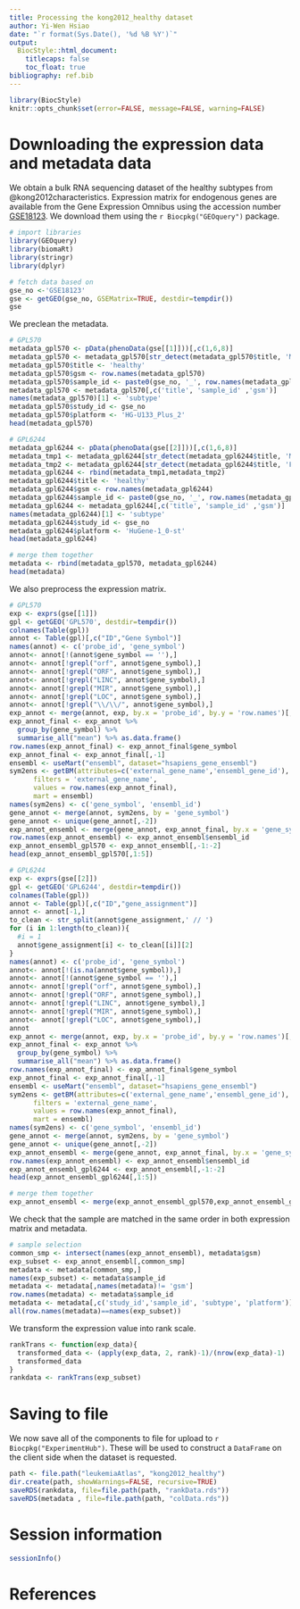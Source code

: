 ```yaml
---
title: Processing the kong2012_healthy dataset
author: Yi-Wen Hsiao
date: "`r format(Sys.Date(), '%d %B %Y')`"
output:
  BiocStyle::html_document:
    titlecaps: false
    toc_float: true
bibliography: ref.bib
---
```


```r
library(BiocStyle)
knitr::opts_chunk$set(error=FALSE, message=FALSE, warning=FALSE)
```

# Downloading the expression data and metadata data

We obtain a bulk RNA sequencing dataset of the healthy subtypes from @kong2012characteristics.
Expression matrix for endogenous genes are available from the Gene Expression Omnibus
using the accession number [GSE18123](https://www.ncbi.nlm.nih.gov/geo/query/acc.cgi?acc=GSE18123).
We download them using the `r Biocpkg("GEOquery")` package.

```r
# import libraries
library(GEOquery)
library(biomaRt)
library(stringr)
library(dplyr)

# fetch data based on 
gse_no <-'GSE18123'
gse <- getGEO(gse_no, GSEMatrix=TRUE, destdir=tempdir())
gse
```

We preclean the metadata.

```r
# GPL570
metadata_gpl570 <- pData(phenoData(gse[[1]]))[,c(1,6,8)]
metadata_gpl570 <- metadata_gpl570[str_detect(metadata_gpl570$title, 'M-'),]
metadata_gpl570$title <- 'healthy'
metadata_gpl570$gsm <- row.names(metadata_gpl570)
metadata_gpl570$sample_id <- paste0(gse_no, '_', row.names(metadata_gpl570), '_',metadata_gpl570$title)
metadata_gpl570 <- metadata_gpl570[,c('title', 'sample_id' ,'gsm')]
names(metadata_gpl570)[1] <- 'subtype'
metadata_gpl570$study_id <- gse_no
metadata_gpl570$platform <- 'HG-U133_Plus_2'
head(metadata_gpl570)

# GPL6244
metadata_gpl6244 <- pData(phenoData(gse[[2]]))[,c(1,6,8)]
metadata_tmp1 <- metadata_gpl6244[str_detect(metadata_gpl6244$title, 'M-'),]
metadata_tmp2 <- metadata_gpl6244[str_detect(metadata_gpl6244$title, 'F-'),]
metadata_gpl6244 <- rbind(metadata_tmp1,metadata_tmp2)
metadata_gpl6244$title <- 'healthy'
metadata_gpl6244$gsm <- row.names(metadata_gpl6244)
metadata_gpl6244$sample_id <- paste0(gse_no, '_', row.names(metadata_gpl6244), '_',metadata_gpl6244$title)
metadata_gpl6244 <- metadata_gpl6244[,c('title', 'sample_id' ,'gsm')]
names(metadata_gpl6244)[1] <- 'subtype'
metadata_gpl6244$study_id <- gse_no
metadata_gpl6244$platform <- 'HuGene-1_0-st'
head(metadata_gpl6244)

# merge them together
metadata <- rbind(metadata_gpl570, metadata_gpl6244)
head(metadata)
```


We also preprocess the expression matrix.

```r
# GPL570
exp <- exprs(gse[[1]])
gpl <- getGEO('GPL570', destdir=tempdir())
colnames(Table(gpl))
annot <- Table(gpl)[,c("ID","Gene Symbol")]
names(annot) <- c('probe_id', 'gene_symbol')
annot<- annot[!(annot$gene_symbol == ''),]
annot<- annot[!grepl("orf", annot$gene_symbol),]
annot<- annot[!grepl("ORF", annot$gene_symbol),]
annot<- annot[!grepl("LINC", annot$gene_symbol),]
annot<- annot[!grepl("MIR", annot$gene_symbol),]
annot<- annot[!grepl("LOC", annot$gene_symbol),]
annot<- annot[!grepl("\\/\\/", annot$gene_symbol),]
exp_annot <- merge(annot, exp, by.x = 'probe_id', by.y = 'row.names')[,-1]
exp_annot_final <- exp_annot %>%
  group_by(gene_symbol) %>%
  summarise_all("mean") %>% as.data.frame()
row.names(exp_annot_final) <- exp_annot_final$gene_symbol
exp_annot_final <- exp_annot_final[,-1]
ensembl <- useMart("ensembl", dataset="hsapiens_gene_ensembl")
sym2ens <- getBM(attributes=c('external_gene_name','ensembl_gene_id'),
      filters = 'external_gene_name',
      values = row.names(exp_annot_final),
      mart = ensembl)
names(sym2ens) <- c('gene_symbol', 'ensembl_id')
gene_annot <- merge(annot, sym2ens, by = 'gene_symbol')
gene_annot <- unique(gene_annot[,-2])
exp_annot_ensembl <- merge(gene_annot, exp_annot_final, by.x = 'gene_symbol', by.y = 'row.names')
row.names(exp_annot_ensembl) <- exp_annot_ensembl$ensembl_id
exp_annot_ensembl_gpl570 <- exp_annot_ensembl[,-1:-2]
head(exp_annot_ensembl_gpl570[,1:5])

# GPL6244
exp <- exprs(gse[[2]])
gpl <- getGEO('GPL6244', destdir=tempdir())
colnames(Table(gpl))
annot <- Table(gpl)[,c("ID","gene_assignment")]
annot <- annot[-1,]
to_clean <- str_split(annot$gene_assignment,' // ')
for (i in 1:length(to_clean)){
  #i = 1
  annot$gene_assignment[i] <- to_clean[[i]][2]
}
names(annot) <- c('probe_id', 'gene_symbol')
annot<- annot[!(is.na(annot$gene_symbol)),]
annot<- annot[!(annot$gene_symbol == ''),]
annot<- annot[!grepl("orf", annot$gene_symbol),]
annot<- annot[!grepl("ORF", annot$gene_symbol),]
annot<- annot[!grepl("LINC", annot$gene_symbol),]
annot<- annot[!grepl("MIR", annot$gene_symbol),]
annot<- annot[!grepl("LOC", annot$gene_symbol),]
annot
exp_annot <- merge(annot, exp, by.x = 'probe_id', by.y = 'row.names')[,-1]
exp_annot_final <- exp_annot %>%
  group_by(gene_symbol) %>%
  summarise_all("mean") %>% as.data.frame()
row.names(exp_annot_final) <- exp_annot_final$gene_symbol
exp_annot_final <- exp_annot_final[,-1]
ensembl <- useMart("ensembl", dataset="hsapiens_gene_ensembl")
sym2ens <- getBM(attributes=c('external_gene_name','ensembl_gene_id'),
      filters = 'external_gene_name',
      values = row.names(exp_annot_final),
      mart = ensembl)
names(sym2ens) <- c('gene_symbol', 'ensembl_id')
gene_annot <- merge(annot, sym2ens, by = 'gene_symbol')
gene_annot <- unique(gene_annot[,-2])
exp_annot_ensembl <- merge(gene_annot, exp_annot_final, by.x = 'gene_symbol', by.y = 'row.names')
row.names(exp_annot_ensembl) <- exp_annot_ensembl$ensembl_id
exp_annot_ensembl_gpl6244 <- exp_annot_ensembl[,-1:-2]
head(exp_annot_ensembl_gpl6244[,1:5])

# merge them together
exp_annot_ensembl <- merge(exp_annot_ensembl_gpl570,exp_annot_ensembl_gpl6244, by = 'row.names')

```

We check that the sample are matched in the same order in both expression matrix and metadata.

```r
# sample selection
common_smp <- intersect(names(exp_annot_ensembl), metadata$gsm)
exp_subset <- exp_annot_ensembl[,common_smp]
metadata <- metadata[common_smp,]
names(exp_subset) <- metadata$sample_id
metadata <- metadata[,names(metadata)!= 'gsm']
row.names(metadata) <- metadata$sample_id
metadata <- metadata[,c('study_id','sample_id', 'subtype', 'platform')]
all(row.names(metadata)==names(exp_subset))
```

We transform the expression value into rank scale.
```r
rankTrans <- function(exp_data){
  transformed_data <- (apply(exp_data, 2, rank)-1)/(nrow(exp_data)-1)
  transformed_data
}
rankdata <- rankTrans(exp_subset)
```


# Saving to file 

We now save all of the components to file for upload to `r Biocpkg("ExperimentHub")`.
These will be used to construct a `DataFrame` on the client side when the dataset is requested.

```r

path <- file.path("leukemiaAtlas", "kong2012_healthy")
dir.create(path, showWarnings=FALSE, recursive=TRUE)
saveRDS(rankdata, file=file.path(path, "rankData.rds"))
saveRDS(metadata , file=file.path(path, "colData.rds"))
```

# Session information

```r
sessionInfo()
```

# References
